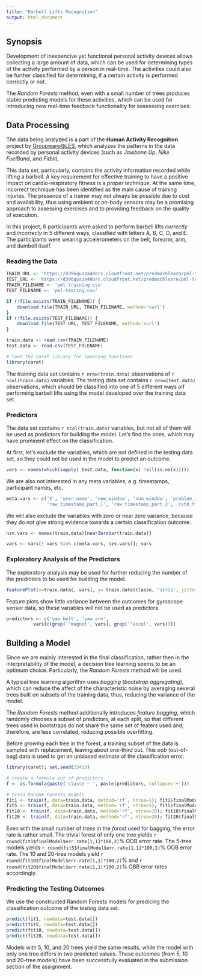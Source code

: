 ```yaml
---
title: "Barbell Lifts Recognition"
output: html_document
---
```


## Synopsis
Development of inexpencive yet functional personal activity devices allows
collecting a large amount of data, which can be used for determining types of
the activity performed by a person in real-time. The activities could also be
further classified for determining, if a certain activity is performed
correctly or not.

The *Random Forests* method, even with a small number of trees produces stable predicting models for these activities, which can be used for introducing new
real-time feedback functionality for assesssing exercises.

## Data Processing
The data being analyzed is a part of the **Human Activity Recognition** project
by [Groupware@LES][1], which analyzes the patterns in the data recorded by 
personal activity devices (such as *Jawbone Up*, *Nike FuelBand*, and *Fitbit*).

This data set, particularly, contains the activity information recorded while lifting a barbell. A key requirement for effective training to have a positive
impact on cardio-respiratory fitness is a *proper technique*. At the same time, incorrect technique has been identified as the main cause of training injuries.
The presence of a trainer may not always be possible due to cost and
availability, thus using ambient or on-body sensors may be a promising approach
to assessing exercises and to providing feedback on the quality of execution.

In this project, 6 participants were asked to perform barbell lifts *correctly*
and *incorrecly* in 5 different ways, classified with letters A, B, C, D, and E.
The participants were wearing accelerometers on the belt, forearm, arm, and
dumbell itself.

### Reading the Data
```r
TRAIN_URL <- 'https://d396qusza40orc.cloudfront.net/predmachlearn/pml-training.csv'
TEST_URL <- 'https://d396qusza40orc.cloudfront.net/predmachlearn/pml-testing.csv'
TRAIN_FILENAME <- 'pml-training.csv'
TEST_FILENAME <- 'pml-testing.csv'

if (!file.exists(TRAIN_FILENAME)) {
    download.file(TRAIN_URL, TRAIN_FILENAME, method='curl')
}
if (!file.exists(TEST_FILENAME)) {
    download.file(TEST_URL, TEST_FILENAME, method='curl')
}

train.data <- read.csv(TRAIN_FILENAME)
test.data <- read.csv(TEST_FILENAME)

# load the caret library for learning functions
library(caret)
```
The training data set contains `r nrow(train.data)` observations of 
`r ncol(train.data)` variables. The testing data set contains 
`r nrow(test.data)` observations, which should be classified into one of 5
different ways oif performing barbell lifts using the model developed over the 
training data set.

### Predictors
The data set contains `r ncol(train.data)` variables, but not all of them will
be used as predictors for building the model. Let's find the ones, which may
have prominent effect on the classification.

At first, let's exclude the variables, which are not defined in the testing 
data set, so they could not be used in the model to predict an outcome.
```r
vars <- names(which(sapply( test.data, function(x) !all(is.na(x)))))
```

We are also not interested in any meta variables, e.g. timestamps, participant 
names, etc.
```r
meta.vars <- c('X', 'user_name', 'new_window', 'num_window', 'problem_id',
               'raw_timestamp_part_1', 'raw_timestamp_part_2', 'cvtd_timestamp')
```

We will also exclude the variables with zero or near zero variance, because they
do not give strong evidence towards a certain classification outcome.

```r
nzv.vars <- names(train.data)[nearZeroVar(train.data)]

vars <- vars[! vars %in% c(meta.vars, nzv.vars)]; vars
```

### Exploratory Analysis of the Predictors
The exploratory analysis may be used for further reducing the number of the predictors to be used for building the model.
```r
featurePlot(x=train.data[, vars], y= train.data$classe, 'strip', jitter=TRUE)
```

Feature plots show little variance between the outcomes for gyroscope sensor 
data, so these variables will not be used as predictors.

```r
predictors <- c('yaw_belt', 'yaw_arm',
          vars[c(grep('^magnet', vars), grep('^accel', vars))])
```

## Building a Model
Since we are mainly interested in the final classification, rather then in the interpretability of the model, a decision tree learning seems to be an optimum
choice. Particularly, the *Random Forests* method will be used.

A typical tree learning algorithm uses *bagging* (*bootstrap aggregating*),
which can reduce the affect of the characteristic noise by averaging several 
trees built on subsets of the training data, thus, reducing the variance of the
model.

The *Random Forests* method additionally introduces *feature bagging*, which 
randomly chooses a subset of predictors, at each split, so that different trees
used in bootstraps do not share the same set of featers used and, therefore,
are less correlated, reducing possible overfitting.

Before *growing* each tree in the forest, a training subset of the data is
sampled with replacement, leaving about one-third out. This *oob* (out-of-bag)
data is used to get an unbiased estimate of the classification error.

```r
library(caret); set.seed(23413)

# create a formula out of predictors
f <- as.formula(paste('classe ~ ', paste(predictors, collapse='+')))

# train Random Forests models
fit1 <- train(f, data=train.data, method='rf', ntree=1); fit1$finalModel$confustion
fit5 <- train(f, data=train.data, method='rf', ntree=5); fit5$finalModel$confustion
fit10 <- train(f, data=train.data, method='rf', ntree=10); fit10$finalModel$confustion
fit20 <- train(f, data=train.data, method='rf', ntree=20); fit20$finalModel$confustion
```

Even with the small number of *trees* in the *forest* used for bagging, the 
error rate is rather small. The trivial forest of only one tree yields 
`r round(fit1$finalModel$err.rate[1,1]*100,2)`% OOB error rate. The 5-tree
models yields `r round(fit5$finalModel$err.rate[1,1]*100,2)`% OOB error rate.
The 10 and 20-tree models yield `r round(fit10$finalModel$err.rate[1,1]*100,2)`%
and `r round(fit20$finalModel$err.rate[1,1]*100,2)`% OBB error rates
accordingly.

### Predicting the Testing Outcomes
We use the constructed Random Forests models for predicing the classification
outcome of the *testing* data set.

```r
predict(fit1, newdata=test.data[])
predict(fit5, newdata=test.data[])
predict(fit10, newdata=test.data[])
predict(fit20, newdata=test.data[])
```

Models with 5, 10, and 20 trees yield the same results, while the model with 
only one tree differs in two predicted values. These outcomes (from 5, 10 and
20-tree models) have been successfully evaluated in the submission section of 
the assignment.

[1]: http://groupware.les.inf.puc-rio.br/har
[2]: https://d396qusza40orc.cloudfront.net/predmachlearn/pml-training.csv
[3]: https://d396qusza40orc.cloudfront.net/predmachlearn/pml-testing.csv
